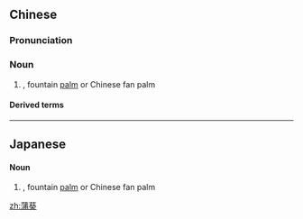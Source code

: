 ==Chinese==
{{zh-forms}}
{{wikipedia|lang=zh}}

===Pronunciation===
{{zh-pron
|m=púkuí
|c=pou4 kwai4
|h=pfs=pù-khùi
|mn=pô͘-kûi
|cat=n
}}

===Noun===
{{zh-noun}}

# {{taxlink|Livistona chinensis|species|noshow=1}}, fountain [[palm]] or Chinese fan palm

====Derived terms====
{{zh-der|扇葉蒲葵|蒲葵扇}}

----

==Japanese==
{{ja-kanjitab}}

====Noun====
{{ja-noun|びろう}} {{ja-altread|hira=ほき}} {{ja-altread|hira=あじまさ}}

# {{taxlink|Livistona chinensis|species|noshow=1}}, fountain [[palm]] or Chinese fan palm

[[zh:蒲葵]]